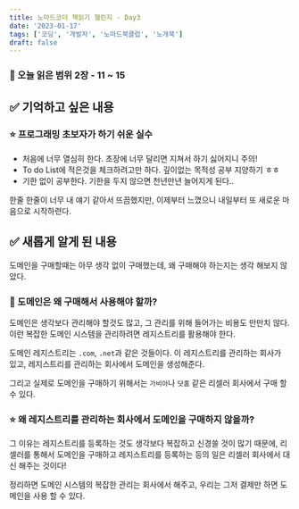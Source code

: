```yaml
---
title: 노마드코더 책읽기 챌린지 - Day3
date: '2023-01-17'
tags: ['코딩', '개발자', '노마드북클럽', '노개북']
draft: false
---
```


### 📃 오늘 읽은 범위 2장 - 11 ~ 15

## ✅ 기억하고 싶은 내용

### ⭐️ 프로그래밍 초보자가 하기 쉬운 실수

- 처음에 너무 열심히 한다. 초장에 너무 달리면 지쳐서 하기 싫어지니 주의!
- To do List에 적은것을 체크하려고만 하다. 깊이없는 목적성 공부 지양하기 ㅎㅎ
- 기한 없이 공부한다. 기한을 두지 않으면 천년만년 늘어지게 된다..

한줄 한줄이 너무 내 얘기 같아서 뜨끔했지만, 이제부터 느꼈으니 내일부터 또 새로운 마음으로 시작하련다.

## ✅ 새롭게 알게 된 내용

도메인을 구매할때는 아무 생각 없이 구매했는데, 왜 구매해야 하는지는 생각 해보지 않았다.

### 🤔 도메인은 왜 구매해서 사용해야 할까?

도메인은 생각보다 관리해야 할것도 많고, 그 관리를 위해 들어가는 비용도 만만치 않다. 이런 복잡한 도메인 시스템을 관리하려면 레지스트리를 활용해야 한다.

도메인 레지스트리는 `.com`, `.net`과 같은 것들이다. 이 레지스트리를 관리하는 회사가 있고, 레지스트리를 관리하는 회사에서 도메인을 생성해준다.

그리고 실제로 도메인을 구매하기 위해서는 `가비아`나 `닷홈` 같은 리셀러 회사에서 구매 할 수 있다.

### ⭐️ 왜 레지스트리를 관리하는 회사에서 도메인을 구매하지 않을까?

그 이유는 레지스트리를 등록하는 것도 생각보다 복잡하고 신경쓸 것이 많기 때문에, 리셀러를 통해서 도메인을 구매하고 레지스트리를 등록하는 등의 일은 리셀러 회사에서 대신 해주는 것이다!

정리하면 도메인 시스템의 복잡한 관리는 회사에서 해주고, 우리는 그저 결제만 하면 도메인을 사용 할 수 있다.
